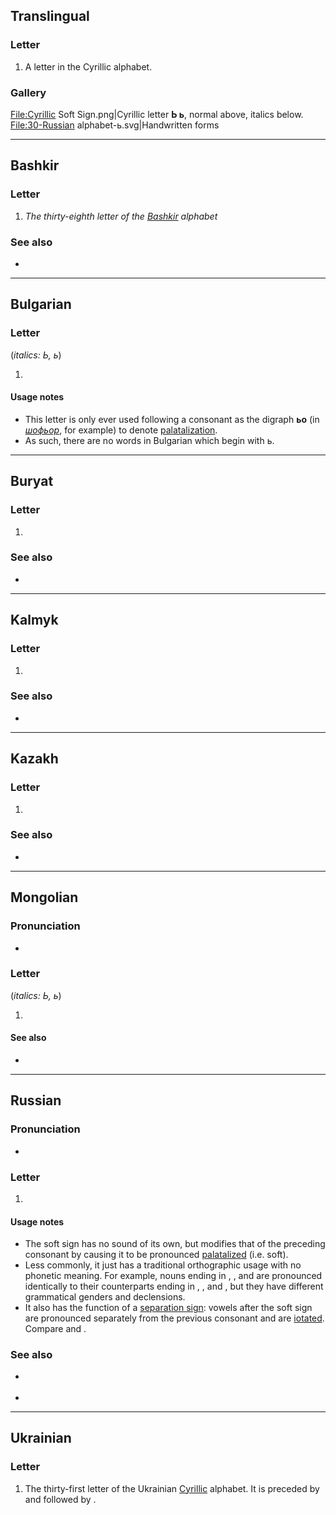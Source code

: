 {{also|ъ|ѣ|Ь}}
{{character info}}
==Translingual==

===Letter===
{{mul-letter}}

# A letter in the Cyrillic alphabet.

===Gallery===
<gallery caption="Letter styles">
File:Cyrillic Soft Sign.png|Cyrillic letter '''Ь ь''', normal above, italics below.
File:30-Russian alphabet-ь.svg|Handwritten forms
</gallery>

----

==Bashkir==

===Letter===
{{head|ba|letter|upper case|Ь}}

# ''The thirty-eighth letter of the [[Bashkir]] alphabet''

===See also===
* {{list:Cyrillic script letters/ba}}

----

==Bulgarian==

===Letter===
{{head|bg|letter|lower case||upper case|Ь}} (''italics: Ь, ь'')

# {{Cyrl-def|bg|letter|28|ер малък}}

====Usage notes====
* This letter is only ever used following a consonant as the digraph '''ьо''' (in ''[[шофьор]]'', for example) to denote [[palatalization]].
* As such, there are no words in Bulgarian which begin with ь.

----

==Buryat==

===Letter===
{{head|bua|letter|lower case||upper case|Ь}}

# {{Cyrl-def|bua|letter|33}}

===See also===
* {{list:Cyrillic script letters/bua}}

----

==Kalmyk==

===Letter===
{{head|xal|letter|lower case||upper case|Ь}}

# {{Cyrl-def|xal|letter|36}}

===See also===
* {{list:Cyrillic script letters/xal}}

----

==Kazakh==

===Letter===
{{head|kk|letter|lower case||upper case|Ь}}

# {{Cyrl-def|kk|letter|39}}

===See also===
* {{list:Cyrillic script letters/kk}}

----

==Mongolian==

===Pronunciation===
* {{IPA|mn|/ʲ/}}

===Letter===
{{head|mn|letter|lower case||upper case|Ь}} (''italics: Ь, ь'')

# {{Cyrl-def|mn|letter|32}}

====See also====
* {{list:Cyrillic script letters/mn}}

----

==Russian==
{{wp|Soft sign}}
{{wp|lang=ru}}

===Pronunciation===
* {{ru-IPA-manual|[ʲ]}}

===Letter===
{{head|ru|letter|lower case||upper case|Ь}}

# {{Cyrl-def|ru|letter|29|мягкий знак}}

====Usage notes====
* The soft sign has no sound of its own, but modifies that of the preceding consonant by causing it to be pronounced [[palatalized]] (i.e. soft).
* Less commonly, it just has a traditional orthographic usage with no phonetic meaning. For example, nouns ending in {{orth|ч}}, {{orth|ш}}, {{orth|ж}} and {{orth|щ}} are pronounced identically to their counterparts ending in {{orth|чь}}, {{orth|шь}}, {{orth|жь}} and {{orth|щь}}, but they have different grammatical genders and declensions.
* It also has the function of a [[separation sign]]: vowels after the soft sign are pronounced separately from the previous consonant and are [[iotated]]. Compare {{m|ru|лить|льют}} {{IPAchar|[lʲjut]}} and {{m|ru|лютый|лют}} {{IPAchar|[lʲut]}}.

===See also===
* {{l|ru|ъ|tr=-}} {{q|hard sign}}
* {{list:Cyrillic script letters/ru}}

----

==Ukrainian==

===Letter===
{{head|uk|letter|lower case||upper case|Ь}}

# The thirty-first letter of the Ukrainian [[Cyrillic]] alphabet. It is preceded by {{m|uk|щ|Щ}} and followed by {{m|uk|ю|Ю}}.